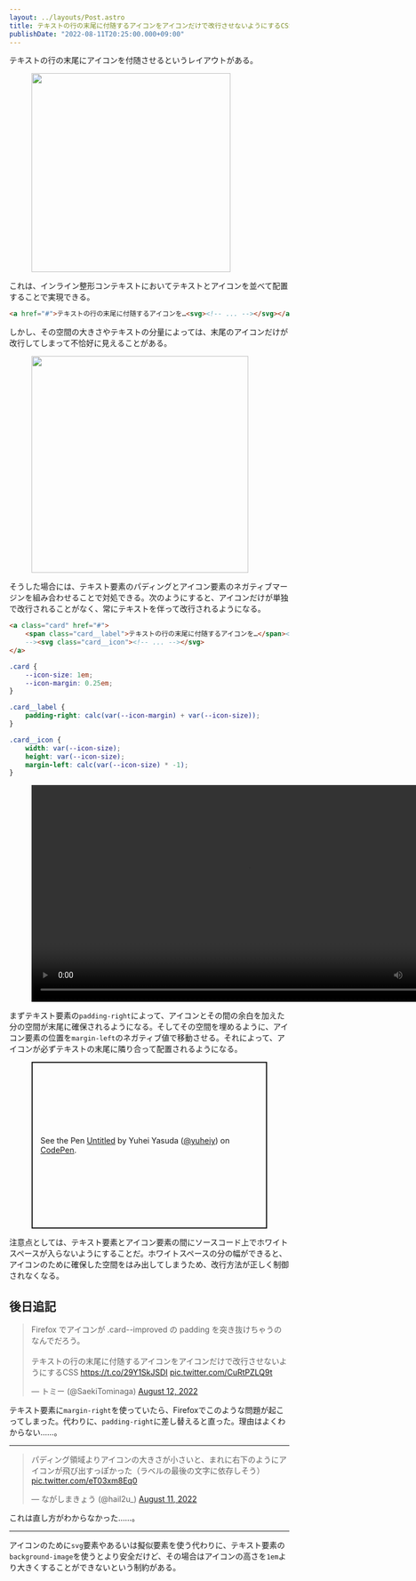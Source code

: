 ```yaml
---
layout: ../layouts/Post.astro
title: テキストの行の末尾に付随するアイコンをアイコンだけで改行させないようにするCSS
publishDate: "2022-08-11T20:25:00.000+09:00"
---
```



テキストの行の末尾にアイコンを付随させるというレイアウトがある。

<figure>
	<Image
		src={import('../assets/2022-08-11-text-with-accompanying-icon/1.png')}
		alt=""
		style="width: calc(716/2/16*1rem);"
	/>
</figure>

これは、インライン整形コンテキストにおいてテキストとアイコンを並べて配置することで実現できる。

```html
<a href="#">テキストの行の末尾に付随するアイコンを…<svg><!-- ... --></svg></a>
```

しかし、その空間の大きさやテキストの分量によっては、末尾のアイコンだけが改行してしまって不恰好に見えることがある。

<figure>
	<Image
		src={import('../assets/2022-08-11-text-with-accompanying-icon/2.png')}
		alt=""
		style="width: calc(780/2/16*1rem);"
	/>
</figure>

そうした場合には、テキスト要素のパディングとアイコン要素のネガティブマージンを組み合わせることで対処できる。次のようにすると、アイコンだけが単独で改行されることがなく、常にテキストを伴って改行されるようになる。

```html
<a class="card" href="#">
	<span class="card__label">テキストの行の末尾に付随するアイコンを…</span><!--
	--><svg class="card__icon"><!-- ... --></svg>
</a>
```

```css
.card {
	--icon-size: 1em;
	--icon-margin: 0.25em;
}

.card__label {
	padding-right: calc(var(--icon-margin) + var(--icon-size));
}

.card__icon {
	width: var(--icon-size);
	height: var(--icon-size);
	margin-left: calc(var(--icon-size) * -1);
}
```


<figure>
	<video controls playsinline style="width: calc(1560/2/16*1rem);">
		<source src={_3Video} />
	</video>
</figure>

まずテキスト要素の`padding-right`によって、アイコンとその間の余白を加えた分の空間が末尾に確保されるようになる。そしてその空間を埋めるように、アイコン要素の位置を`margin-left`のネガティブ値で移動させる。それによって、アイコンが必ずテキストの末尾に隣り合って配置されるようになる。

<figure>
<p class="codepen" data-height="300" data-slug-hash="gOedOyN" data-user="yuheiy" style="height: 300px; box-sizing: border-box; display: flex; align-items: center; justify-content: center; border: 2px solid; margin: 1em 0; padding: 1em;">
  <span>See the Pen <a href="https://codepen.io/yuheiy/pen/gOedOyN">
  Untitled</a> by Yuhei Yasuda (<a href="https://codepen.io/yuheiy">@yuheiy</a>)
  on <a href="https://codepen.io">CodePen</a>.</span>
</p>
<script async src="https://cpwebassets.codepen.io/assets/embed/ei.js"></script>
</figure>

注意点としては、テキスト要素とアイコン要素の間にソースコード上でホワイトスペースが入らないようにすることだ。ホワイトスペースの分の幅ができると、アイコンのために確保した空間をはみ出してしまうため、改行方法が正しく制御されなくなる。

## 後日追記

<blockquote class="twitter-tweet"><p lang="ja" dir="ltr">Firefox でアイコンが .card--improved の padding を突き抜けちゃうのなんでだろう。<br/><br/>テキストの行の末尾に付随するアイコンをアイコンだけで改行させないようにするCSS <a href="https://t.co/29Y1SkJSDI">https://t.co/29Y1SkJSDI</a> <a href="https://t.co/CuRtPZLQ9t">pic.twitter.com/CuRtPZLQ9t</a></p>&mdash; トミー (@SaekiTominaga) <a href="https://twitter.com/SaekiTominaga/status/1557902385376563202?ref_src=twsrc%5Etfw">August 12, 2022</a></blockquote> <script async src="https://platform.twitter.com/widgets.js" charset="utf-8"></script>

テキスト要素に`margin-right`を使っていたら、Firefoxでこのような問題が起こってしまった。代わりに、`padding-right`に差し替えると直った。理由はよくわからない……。

---

<blockquote class="twitter-tweet"><p lang="ja" dir="ltr">パディング領域よりアイコンの大きさが小さいと、まれに右下のようにアイコンが飛び出すっぽかった（ラベルの最後の文字に依存しそう） <a href="https://t.co/eT03xm8Eq0">pic.twitter.com/eT03xm8Eq0</a></p>&mdash; ながしまきょう (@hail2u_) <a href="https://twitter.com/hail2u_/status/1557858922454974464?ref_src=twsrc%5Etfw">August 11, 2022</a></blockquote> <script async src="https://platform.twitter.com/widgets.js" charset="utf-8"></script>

これは直し方がわからなかった……。

---

アイコンのために`svg`要素やあるいは擬似要素を使う代わりに、テキスト要素の`background-image`を使うとより安全だけど、その場合はアイコンの高さを`1em`より大きくすることができないという制約がある。
